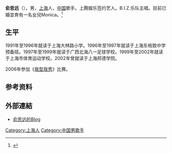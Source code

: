 '''俞思远'''（{{bd|1985年|7月11日|catIdx=Y俞}}），男，[[上海|上海]]人，[[中国|中国]]歌手。上腾娱乐签约艺人。B.I.Z.乐队主唱。目前已婚並育有一名女兒Monica。<ref>{{Cite web|title=型秀男歌手结婚 新娘曾恋型秀女歌手|url=http://ent.sina.com.cn/y/w/2013-08-07/14453982294.shtml|access-date=2021-05-05|work=新浪娱乐|archive-date=2021-05-05|archive-url=https://web.archive.org/web/20210505143607/http://ent.sina.com.cn/y/w/2013-08-07/14453982294.shtml}}</ref>

== 生平 ==
1991年至1996年就读于上海大林路小学。1996年至1997年就读于上海东格致中学预备班。1997年至1999年就读于广西北海八一足球学校。1999年至2002年就读于上海市体育运动学校。2002年曾就读于上海邦德学院。

2006年参加《[[我型我秀|我型我秀]]》比赛。

== 参考资料 ==
{{reflist}}

== 外部連結 ==
* [http://blog.sina.com.cn/m/yusiyuan 俞思远的Blog] {{Wayback|url=http://blog.sina.com.cn/m/yusiyuan |date=20070221093507 }}

{{音乐风云榜最受欢迎男歌手}}
{{型秀家族}}

{{Authority control}}
{{DEFAULTSORT:Yu俞}}
[[Category:上海人|Category:上海人]]
[[Category:中国男歌手|Category:中国男歌手]]

{{China-enter-bio-stub}}